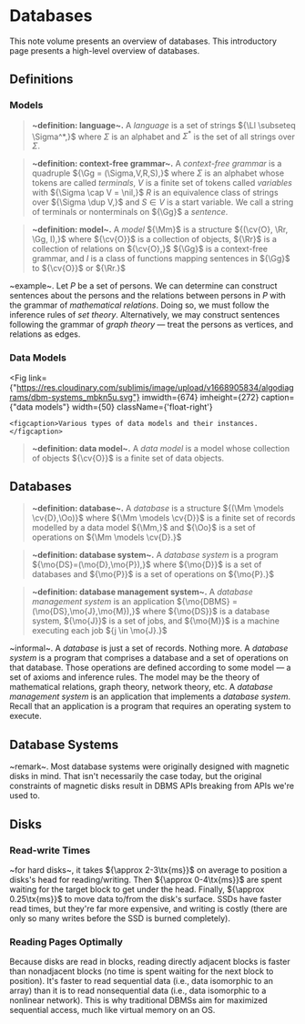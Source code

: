 <Head>
	<title>Databases</title>
	<meta name={`description`} content={`Notes on databases.`}/>
</Head>

# Databases

This note volume presents an overview of databases. This introductory page presents a high-level overview of databases.

## Definitions
### Models
> __~definition: language~.__ A _language_ is a set of strings ${\Ll \subseteq \Sigma^*,}$ where ${\Sigma}$ is an alphabet and ${\Sigma^*}$ is the set of all strings over ${\Sigma.}$

> __~definition: context-free grammar~.__ A _context-free grammar_ is a quadruple ${\Gg = (\Sigma,V,R,S),}$ where ${\Sigma}$ is an alphabet whose tokens are called _terminals_, ${V}$ is a finite set of tokens called _variables_ with ${\Sigma \cap V = \nil,}$ ${R}$ is an equivalence class of strings over ${\Sigma \dup V,}$ and ${S \in V}$ is a start variable. We call a string of terminals or nonterminals on ${\Gg}$ a _sentence_.

> __~definition: model~.__ A _model_ ${\Mm}$ is a structure ${(\cv{O}, \Rr, \Gg, I),}$ where ${\cv{O}}$ is a collection of objects, ${\Rr}$ is a collection of relations on ${\cv{O},}$ ${\Gg}$ is a context-free grammar, and ${I}$ is a class of functions mapping sentences in ${\Gg}$ to ${\cv{O}}$ or ${\Rr.}$

~example~. Let ${P}$ be a set of persons. We can determine can construct sentences about the persons and the relations between persons in ${P}$ with the grammar of _mathematical relations_. Doing so, we must follow the inference rules of _set theory_. Alternatively, we may construct sentences following the grammar of _graph theory_ — treat the persons as vertices, and relations as edges.

### Data Models
<Fig
	link={"https://res.cloudinary.com/sublimis/image/upload/v1668905834/algodiagrams/dbm-systems_mbkn5u.svg"}
	imwidth={674}
	imheight={272}
	caption={"data models"}
	width={50}
	className={'float-right'}
>
	<figcaption>Various types of data models and their instances.</figcaption>
</Fig>

> __~definition: data model~.__ A _data model_ is a model whose collection of objects ${\cv{O}}$ is a finite set of data objects.

## Databases
> __~definition: database~.__ A _database_ is a structure ${(\Mm \models \cv{D},\Oo)}$ where ${\Mm \models \cv{D}}$ is a finite set of records modelled by a data model ${\Mm,}$ and ${\Oo}$ is a set of operations on ${\Mm \models \cv{D}.}$

> __~definition: database system~.__ A _database system_ is a program ${\mo{DS}=(\mo{D},\mo{P}),}$ where ${\mo{D}}$ is a set of databases and ${\mo{P}}$ is a set of operations on ${\mo{P}.}$

> __~definition: database management system~.__ A _database management system_ is an application ${\mo{DBMS} = (\mo{DS},\mo{J},\mo{M}),}$ where ${\mo{DS}}$ is a database system, ${\mo{J}}$ is a set of jobs, and ${\mo{M}}$ is a machine executing each job ${j \in \mo{J}.}$

~informal~. A _database_ is just a set of records. Nothing more. A _database system_ is a program that comprises a database and a set of operations on that database. Those operations are defined according to some model — a set of axioms and inference rules. The model may be the theory of mathematical relations, graph theory, network theory, etc. A _database management system_ is an application that implements a _database system_. Recall that an application is a program that requires an operating system to execute.

## Database Systems
~remark~. Most database systems were originally designed with magnetic disks in mind. That isn't necessarily the case today, but the original constraints of magnetic disks result in DBMS APIs breaking from APIs we're used to.

## Disks
### Read-write Times
~for hard disks~, it takes ${\approx 2-3\tx{ms}}$ on average to position a disks's head for reading/writing. Then ${\approx 0-4\tx{ms}}$ are spent waiting for the target block to get under the head. Finally, ${\approx 0.25\tx{ms}}$ to move data to/from the disk's surface. SSDs have faster read times, but they're far more expensive, and writing is costly (there are only so many writes before the SSD is burned completely).

### Reading Pages Optimally
Because disks are read in blocks, reading directly adjacent blocks is faster than nonadjacent blocks (no time is spent waiting for the next block to position). It's faster to read sequential data (i.e., data isomorphic to an array) than it is to read nonsequential data (i.e., data isomorphic to a nonlinear network). This is why traditional DBMSs aim for maximized sequential access, much like virtual memory on an OS.

